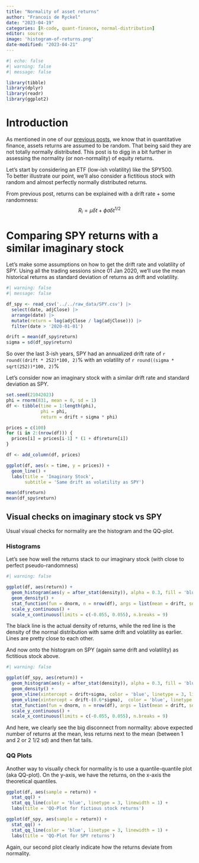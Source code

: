 ```yaml
---
title: "Normality of asset returns"
author: "Francois de Ryckel"
date: "2023-04-19"
categories: [R-code, quant-finance, normal-distribution]
editor: source
image: 'histogram-of-returns.png'
date-modified: "2023-04-21"
---
```


```r
#| echo: false
#| warning: false
#| message: false

library(tibble)
library(dplyr)
library(readr)
library(ggplot2)
```

# Introduction 

As mentioned in one of our [previous posts](../random-behavior-assets/index.qmd), we know that in quantitative finance, assets returns are assumed to be random.  That being said they are not totally normally distributed.  This post is to digg in a bit further in assessing the normality (or non-normality) of equity returns. 

Let's start by considering an ETF (low-ish volatility) like the SPY500.  
To better illustrate our point, we'll also consider a fictitious stock with random and almost perfectly normally distributed returns. 

From previous post, returns can be explained with a drift rate + some randomness: 
$$R_i = \mu \delta t + \phi \sigma \delta t^{1/2}$$

# Comparing SPY returns with a similar imaginary stock 

Let's make some assumptions on how to get the drift rate and volatility of SPY.  Using all the trading sessions since 01 Jan 2020, we'll use the mean historical returns as standard deviation of returns as drift and volatility.   

```r
#| warning: false
#| message: false

df_spy <- read_csv('../../raw_data/SPY.csv') |> 
  select(date, adjClose) |> 
  arrange(date) |> 
  mutate(return = log(adjClose / lag(adjClose))) |> 
  filter(date > '2020-01-01')

drift = mean(df_spy$return) 
sigma = sd(df_spy$return) 
```

So over the last 3-ish years, SPY had an annualized drift rate of `r round((drift * 252)*100, 2)`% with an volatility of `r round((sigma * sqrt(252))*100, 2)`%

Let's consider now an imaginary stock with a similar drift rate and standard deviation as SPY.  

```r
set.seed(21042023)
phi = rnorm(831, mean = 0, sd = 1)
df <- tibble(time = 1:length(phi), 
             phi = phi, 
             return = drift + sigma * phi)

prices = c(100)
for (i in 2:(nrow(df))) {
  prices[i] = prices[i-1] * (1 + df$return[i])
}

df <- add_column(df, prices)

ggplot(df, aes(x = time, y = prices)) + 
  geom_line() + 
  labs(title = 'Imaginary Stock', 
       subtitle = 'Same drift as volatility as SPY')
```

```r
mean(df$return)
mean(df_spy$return)
```


## Visual checks on imaginary stock vs SPY 

Usual visual checks for normality are the histogram and the QQ-plot. 

### Histograms 

Let's see how well the returns stack to our imaginary stock (with close to perfect pseudo-randomness)

```r
#| warning: false

ggplot(df, aes(return)) + 
  geom_histogram(aes(y = after_stat(density)), alpha = 0.3, fill = 'blue') + 
  geom_density() + 
  stat_function(fun = dnorm, n = nrow(df), args = list(mean = drift, sd = sigma), color = 'red', size = 1) +
  scale_y_continuous() + 
  scale_x_continuous(limits = c(-0.055, 0.055), n.breaks = 9)
```

The black line is the actual density of returns, while the red line is the density of the normal distribution with same drift and volatility as earlier.   Lines are pretty close to each other.  

And now onto the histogram on SPY (again same drift and volatility) as fictitious stock above. 

```r
#| warning: false

ggplot(df_spy, aes(return)) + 
  geom_histogram(aes(y = after_stat(density)), alpha = 0.3, fill = 'blue') + 
  geom_density() + 
  geom_vline(xintercept = drift+sigma, color = 'blue', linetype = 3, linewidth = 1) + 
  geom_vline(xintercept = drift-(0.6*sigma),  color = 'blue', linetype = 3, linewidth = 1) + 
  stat_function(fun = dnorm, n = nrow(df), args = list(mean = drift, sd = sigma), color = 'red', size = 1) +
  scale_y_continuous() + 
  scale_x_continuous(limits = c(-0.055, 0.055), n.breaks = 9)
```

And here, we clearly see the big disconnect from normality: above expected number of returns at the mean, less returns next to the mean (between 1 and 2 or 2 1/2 sd) and then fat tails.  

### QQ Plots 

Another way to visually check for normality is to use a quantile-quantile plot (aka QQ-plot).  On the y-axis, we have the returns, on the x-axis the theoretical quantiles. 

```r
ggplot(df, aes(sample = return)) + 
  stat_qq() + 
  stat_qq_line(color = 'blue', linetype = 3, linewidth = 1) + 
  labs(title = 'QQ-Plot for fictious stock returns')

```


```r
ggplot(df_spy, aes(sample = return)) + 
  stat_qq() + 
  stat_qq_line(color = 'blue', linetype = 3, linewidth = 1) + 
  labs(title = 'QQ-Plot for SPY returns')
```

Again, our second plot clearly indicate how the returns deviate from normality.  
